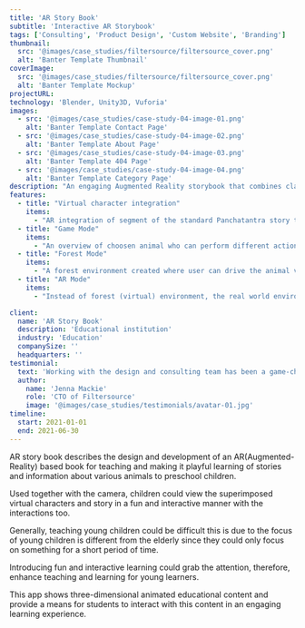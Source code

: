 ```yaml
---
title: 'AR Story Book'
subtitle: 'Interactive AR Storybook'
tags: ['Consulting', 'Product Design', 'Custom Website', 'Branding']
thumbnail:
  src: '@images/case_studies/filtersource/filtersource_cover.png'
  alt: 'Banter Template Thumbnail'
coverImage:
  src: '@images/case_studies/filtersource/filtersource_cover.png'
  alt: 'Banter Template Mockup'
projectURL: 
technology: 'Blender, Unity3D, Vuforia'
images:
  - src: '@images/case_studies/case-study-04-image-01.png'
    alt: 'Banter Template Contact Page'
  - src: '@images/case_studies/case-study-04-image-02.png'
    alt: 'Banter Template About Page'
  - src: '@images/case_studies/case-study-04-image-03.png'
    alt: 'Banter Template 404 Page'
  - src: '@images/case_studies/case-study-04-image-04.png'
    alt: 'Banter Template Category Page'
description: "An engaging Augmented Reality storybook that combines classic tales and animal education to create an immersive learning experience for children."
features:
  - title: "Virtual character integration"
    items:
      - "AR integration of segment of the standard Panchatantra story to enhance the story experience and make story alive"
  - title: "Game Mode"
    items:
      - "An overview of choosen animal who can perform different actions like roar, walk, run, attack, etc"
  - title: "Forest Mode"
    items:
      - "A forest environment created where user can drive the animal via joystick and perform few actions"
  - title: "AR Mode"
    items:
      - "Instead of forest (virtual) environment, the real world environment has imposed where with the help of the camera user can land the animal into the real room/plane and play with that animal"

client:
  name: 'AR Story Book'
  description: 'Educational institution'
  industry: 'Education'
  companySize: ''
  headquarters: ''
testimonial:
  text: 'Working with the design and consulting team has been a game-changer for Banter. Their expertise in website design, branding, content strategy, and AI integration has revolutionized the way we create and share our stories. Their work has not only elevated our brand but also empowered us to be leaders in digital journalism, reaching and engaging more readers than ever before.'
  author:
    name: 'Jenna Mackie'
    role: 'CTO of Filtersource'
    image: '@images/case_studies/testimonials/avatar-01.jpg'
timeline:
  start: 2021-01-01
  end: 2021-06-30
---
```


AR story book describes the design and development of an AR(Augmented- Reality) based book for teaching and making it playful learning of stories and information about various animals to preschool children. 

Used together with the camera, children could view the superimposed virtual characters and story in a fun and interactive manner with the interactions too.

Generally, teaching young children could be difficult this is due to the focus of young children is different from the elderly since they could only focus on something for a short period of time. 

Introducing fun and interactive learning could grab the attention, therefore, enhance teaching and learning for young learners.

This app shows three-dimensional animated educational content and provide a means for students to interact with this content in an engaging learning experience.